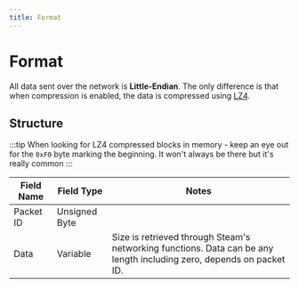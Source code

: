 ```yaml
---
title: Format
---
```


# Format

All data sent over the network is **Little-Endian**.
The only difference is that when compression is enabled, the data is compressed using [LZ4](https://github.com/lz4/lz4).

## Structure

:::tip
When looking for LZ4 compressed blocks in memory - keep an eye out for the `0xF0` byte marking the beginning. It won't always be there but it's really common
:::

| Field Name | Field Type    | Notes                                                                                                                |
|------------|---------------|----------------------------------------------------------------------------------------------------------------------|
| Packet ID  | Unsigned Byte |                                                                                                                      |
| Data       | Variable      | Size is retrieved through Steam's networking functions. Data can be any length including zero, depends on packet ID. |